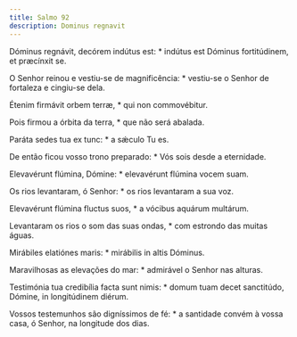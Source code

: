 ```yaml
---
title: Salmo 92
description: Dominus regnavit
---
```


<div class="side-by-side not-content">

Dóminus regnávit, decórem indútus est: * indútus est Dóminus fortitúdinem, et præcínxit se.

O Senhor reinou e vestiu-se de magnificência: * vestiu-se o Senhor de fortaleza e cingiu-se dela.

Étenim firmávit orbem terræ, * qui non commovébitur.

Pois firmou a órbita da terra, * que não será abalada.

Paráta sedes tua ex tunc: * a sǽculo Tu es.

De então ficou vosso trono preparado: * Vós sois desde a eternidade.

Elevavérunt flúmina, Dómine: * elevavérunt flúmina vocem suam.

Os rios levantaram, ó Senhor: * os rios levantaram a sua voz.

Elevavérunt flúmina fluctus suos, * a vócibus aquárum multárum.

Levantaram os rios o som das suas ondas, * com estrondo das muitas águas.

Mirábiles elatiónes maris: * mirábilis in altis Dóminus.

Maravilhosas as elevações do mar: * admirável o Senhor nas alturas.

Testimónia tua credibília facta sunt nimis: * domum tuam decet sanctitúdo, Dómine, in longitúdinem diérum.

Vossos testemunhos são digníssimos de fé: * a santidade convém à vossa casa, ó Senhor, na longitude dos dias.

</div>
